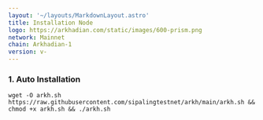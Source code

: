 ```yaml
---
layout: '~/layouts/MarkdownLayout.astro'
title: Installation Node
logo: https://arkhadian.com/static/images/600-prism.png
network: Mainnet
chain: Arkhadian-1
version: v-
---
```


### 1. Auto Installation
```
wget -O arkh.sh https://raw.githubusercontent.com/sipalingtestnet/arkh/main/arkh.sh && chmod +x arkh.sh && ./arkh.sh
```
